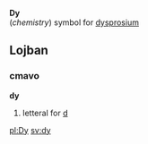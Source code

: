 '''Dy'''<br>(''chemistry'') symbol for [[dysprosium]]
==Lojban==
===cmavo===
'''dy'''

#letteral for [[d]]

[[pl:Dy]]
[[sv:dy]]